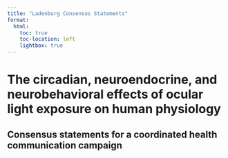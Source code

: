 ```yaml
---
title: "Ladenburg Consensus Statements"
format:
  html:
    toc: true
    toc-location: left
    lightbox: true
---
```


# The circadian, neuroendocrine, and neurobehavioral effects of ocular light exposure on human physiology

## Consensus statements for a coordinated health communication campaign

